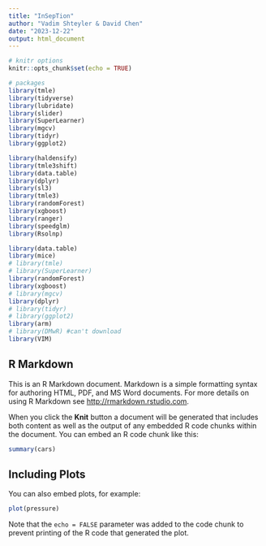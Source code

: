 ```yaml
---
title: "InSepTion"
author: "Vadim Shteyler & David Chen"
date: "2023-12-22"
output: html_document
---
```


```r
# knitr options
knitr::opts_chunk$set(echo = TRUE)

# packages
library(tmle)
library(tidyverse)
library(lubridate)
library(slider) 
library(SuperLearner)
library(mgcv)
library(tidyr)
library(ggplot2)

library(haldensify)
library(tmle3shift)
library(data.table)
library(dplyr)
library(sl3) 
library(tmle3)
library(randomForest)
library(xgboost)
library(ranger)
library(speedglm)
library(Rsolnp)

library(data.table)
library(mice)
# library(tmle)
# library(SuperLearner)
library(randomForest)
library(xgboost)
# library(mgcv)
library(dplyr)
# library(tidyr)
# library(ggplot2)
library(arm)   
# library(DMwR) #can't download
library(VIM)
```

## R Markdown

This is an R Markdown document. Markdown is a simple formatting syntax for authoring HTML, PDF, and MS Word documents. For more details on using R Markdown see <http://rmarkdown.rstudio.com>.

When you click the **Knit** button a document will be generated that includes both content as well as the output of any embedded R code chunks within the document. You can embed an R code chunk like this:

```r
summary(cars)
```

## Including Plots

You can also embed plots, for example:

```r
plot(pressure)
```

Note that the `echo = FALSE` parameter was added to the code chunk to prevent printing of the R code that generated the plot.

```r

```

